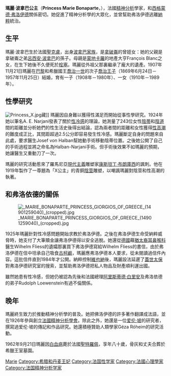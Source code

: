 {{Infobox royalty|princess
| name = 瑪麗·波拿巴公主
| title = 希臘和丹麥王妃
| styles = ''HRH'' Princess George of Greece and Denmark<br>Princess Marie Bonaparte
| image = Portrait Marie Bonaparte.jpg
| imgw                 =  200px
| caption= 約1909年攝影
| birth_date = {{Birth date|1882|7|2|df=y}}
| birth_place = {{Flag|French Third Republic}}[[聖克盧|聖克盧]]
| death_date = {{Death date and age|1962|9|21|1882|7|2|df=y}}
| death_place = {{FRA}}[[聖特羅佩|聖特羅佩]]
| house = [[波拿巴家族|波拿巴家族]]
| father = {{link-en|羅蘭·波拿巴|Roland Bonaparte}}
| mother = Marie-Félix Blanc
| spouse = [[乔治王子_(希腊)|乔治王子]]
| issue = {{link-en|彼得王子 (希臘)|Prince Peter of Greece and Denmark|彼得王子}}<br>{{link-en|尤金妮公主 (希臘)|Princess Eugénie of Greece and Denmark|尤金妮公主}}
| place of burial  = {{GRE}}[[塔托伊宮|塔托伊宮]]王室墓園
}}

'''瑪麗·波拿巴公主'''（'''Princess Marie Bonaparte'''，{{bd|1882年|7月2日|1962年|9月21日|catIdx=Bonaparte, Marie}}），法國[[精神分析|精神分析]]學家，和[[西格蒙德·弗洛伊德|西格蒙德·弗洛伊德]]關係密切。她促進了精神分析學的大眾化，並曾幫助弗洛伊德逃離[[纳粹党|納粹]]統治。

==生平==
瑪麗·波拿巴生於法國[[聖克盧|聖克盧]]，出身[[波拿巴家族|波拿巴家族]]，是[[拿破崙|拿破崙]]的曾姪女：她的父親{{le|羅蘭·波拿巴|Roland Bonaparte}}是拿破崙之弟[[呂西安·波拿巴|呂西安·波拿巴]]的孫子。母親{{le|瑪麗·費利克斯·布蘭克|Marie-Félix Blanc}}是[[蒙地卡羅|蒙地卡羅]]的地產大亨François Blanc之女，在生下她後不久便死於[[栓塞|栓塞]]。瑪麗從外祖父那裏繼承了龐大的遺產。1907年11月21日瑪麗在[[巴黎|巴黎]]和希臘國王[[喬治一世_(希臘)|喬治一世]]的次子[[喬治王子_(希臘)|喬治王子]]（1869年6月24日－1957年11月25日）結婚，育有一子{{le|彼得王子 (希臘)|Prince Peter of Greece and Denmark|彼得}}（1908年－1980年）、一女{{le|尤金妮公主 (希臘)|Princess Eugénie of Greece and Denmark|尤金妮}}（1910年－1989年）。

==性學研究==
[[File:Princess_X.jpg|thumb]]藏]]
瑪麗因自身難以獲得性滿足而開始從事性學研究。1924年她以筆名A. E. Narjani發表了關於[[性冷感|性冷感]]的理論，她測量了243位女性[[陰蒂|陰蒂]]和[[陰道|陰道]]間的距離並分析她們的性生活史後得出結論，認為兩者間的距離和女性獲得[[性高潮|性高潮]]的難度成正比，其間距超過2.5公分即容易發生性冷感。瑪麗斷定自身的問題來自此處，要求醫生Josef von Halban幫她動手術移動陰蒂位置。之後她公開了自己的手術過程並將之命名為Halban-Narjani手術。但手術後效果不如瑪麗的預期，她讓醫生又重動刀了一次。

瑪麗的研究活動惹來了羅馬尼亞[[現代主義|現代主義]]雕塑家[[康斯坦丁·布朗庫西|康斯坦丁·布朗庫西]]的諷刺。他在1919年製作了一尊題為「X公主」的青銅[[陰莖|陰莖]]雕塑，以嘲諷瑪麗對陰莖和性高潮的執著。

==和弗洛依德的關係==
[[File:_MARIE_BONAPARTE_PRINCESS_GIORGIOS_OF_GREECE_(14901259040)_(cropped).jpg|thumb]]

1925年瑪麗針對性冷感問題開始求教於弗洛伊德。之後在弗洛伊德生命受納粹威脅時，她支付了大筆贖金讓弗洛伊德得以安全逃脫。她還從[[德國|德國]]藉[[猶太人|猶太裔]][[耳鼻喉科學|耳鼻喉科]]醫生Wilhelm Fliess的遺孀那裏買下弗洛伊德寫給Wilhelm Fliess的書信，由於弗洛伊德在信中坦承自己吸食[[古柯鹼|古柯鹼]]，瑪麗應弗洛伊德本人要求，從未閱讀過信件內容。這批信件直到1984年才公開。納粹控制[[維也納|維也納]]後，瑪麗設法延遲了[[蓋世太保|蓋世太保]]對弗洛伊德研究室的搜索，並幫助弗洛伊德把私人物品及財產順利運出國。

雖然她患有性冷感，但她仍被認為先後和法國總理[[阿里斯蒂德·白里安|阿里斯蒂德·白里安]]及弗洛依德的弟子Rudolph Loewenstein有過不倫關係。

==晚年==
瑪麗終生致力於推動精神分析學的普及。她把佛洛伊德的許多著作翻譯成法語，並在1926年參與創立[[法國精神分析學會|法國精神分析學會]]。除此之外，她還是一位[[爱伦·坡|爱伦·坡]]的研究者，撰寫過爱伦·坡的傳記和作品研究。她還積極贊助人類學家Géza Róheim的研究活動。

1962年9月21日瑪麗因[[白血病|白血病]]薨於法國[[聖特羅佩|聖特羅佩]]，享年八十歲，骨灰和丈夫合葬於希臘王室墓園。

{{Authority control}}
{{DEFAULTSORT:Bonaparte, Marie}}
[[Category:波拿巴家族|Marie]]
[[Category:希腊和丹麦王妃|Category:希腊和丹麦王妃]]
[[Category:法国性学家|Category:法国性学家]]
[[Category:法國心理學家|Category:法國心理學家]]
[[Category:法国精神分析学家|Category:法国精神分析学家]]